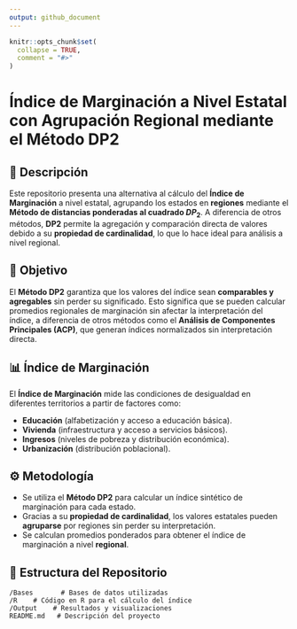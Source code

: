```yaml
---
output: github_document
---
```


<!-- README.md is generated from README.Rmd. Please edit that file -->

```r
knitr::opts_chunk$set(
  collapse = TRUE,
  comment = "#>"
)
```

# Índice de Marginación a Nivel Estatal con Agrupación Regional mediante el Método DP2

## 📌 Descripción  
Este repositorio presenta una alternativa al cálculo del **Índice de Marginación** a nivel estatal, agrupando los estados en **regiones** mediante el **Método de distancias ponderadas al cuadrado $DP_2$**. A diferencia de otros métodos, **DP2** permite la agregación y comparación directa de valores debido a su **propiedad de cardinalidad**, lo que lo hace ideal para análisis a nivel regional.  

## 🎯 Objetivo  
El **Método DP2** garantiza que los valores del índice sean **comparables y agregables** sin perder su significado. Esto significa que se pueden calcular promedios regionales de marginación sin afectar la interpretación del índice, a diferencia de otros métodos como el **Análisis de Componentes Principales (ACP)**, que generan índices normalizados sin interpretación directa.  

## 📊 Índice de Marginación  
El **Índice de Marginación** mide las condiciones de desigualdad en diferentes territorios a partir de factores como:  

- **Educación** (alfabetización y acceso a educación básica).  
- **Vivienda** (infraestructura y acceso a servicios básicos).  
- **Ingresos** (niveles de pobreza y distribución económica).  
- **Urbanización** (distribución poblacional).  

## ⚙️ Metodología  
- Se utiliza el **Método DP2** para calcular un índice sintético de marginación para cada estado.  
- Gracias a su **propiedad de cardinalidad**, los valores estatales pueden **agruparse** por regiones sin perder su interpretación.  
- Se calculan promedios ponderados para obtener el índice de marginación a nivel **regional**.  

## 📂 Estructura del Repositorio    

```
/Bases       # Bases de datos utilizadas  
/R    # Código en R para el cálculo del índice  
/Output    # Resultados y visualizaciones  
README.md   # Descripción del proyecto  
```


